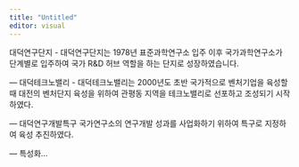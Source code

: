 ```yaml
---
title: "Untitled"
editor: visual
---
```


대덕연구단지 - 대덕연구단지는 1978년 표준과학연구소 입주 이후 국가과학연구소가 단계별로 입주하여 국가 R&D 허브 역할을 하는 단지로 성장하였습니다.

--- 대덕테크노밸리 - 대덕테크노밸리는 2000년도 초반 국가적으로 벤처기업을 육성할때 대전의 벤처단지 육성을 위하여 관평동 지역을 테크노밸리로 선포하고 조성되기 시작하였다.

--- 대덕연구개발특구 국가연구소의 연구개발 성과를 사업화하기 위하여 특구로 지정하여 육성 추진하였다.

--- 특성화...
